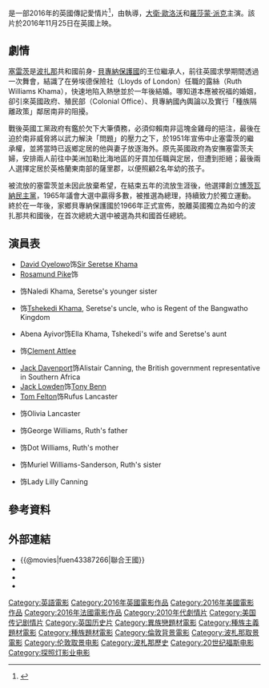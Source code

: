{{noteTA
|T=zh-hans:联合王国 (电影);zh-hant:聯合王國 (電影);zh-hk:愛無懼色;zh-mo:愛無懼色;zh-tw:聯合王國 (電影);
|1=zh-cn:博茨瓦纳;zh-hk:博茨瓦納;zh-tw:波扎那;
}}
{{Infobox Film
| name               = -{zh:聯合王國;zh-hans:联合王国;zh-hant:聯合王國;zh-hk:愛無懼色;zh-mo:愛無懼色;zh-tw:聯合王國;}-
| original_name      = {{lang|en|''A United Kingdom''}}
| image              = A United Kingdom poster.jpg
| caption            = 電影海報
| director           = {{le|艾瑪·阿桑特|Amma Asante}}
| producer           = {{Plainlist|
* Brunson Green
* Charlie Mason
* [[Rick_McCallum|Rick McCallum]]
* Cameron McCracken
* Justin Moore-Lewy
* [[大衛·歐洛沃|大衛·歐洛沃]]
}}
| writer             = [[Guy_Hibbert|Guy Hibbert]]
| based_on           = {{Based on|''Colour Bar''|Susan Williams}}
| starring           = [[大衛·歐洛沃|大衛·歐洛沃]]<br/>[[羅莎蒙·派克|羅莎蒙·派克]]
| music              = [[Patrick_Doyle|Patrick Doyle]]
| cinematography     = Sam McCurdy
| editing            = Jonathan Amos
| studio             =  {{Plainlist|
* [[BBC_Films|BBC Films]]
* [[British_Film_Institute|British Film Institute]]<ref>{{cite web|url=http://www.bfi.org.uk/films-tv-people/579dce25a7eec|title=A United Kingdom|website=bfi.org.uk|accessdate=23 July 2017}}</ref> 
* [[Ingenious_Media|Ingenious Media]]
* [[Pathé|Pathé]]<ref>{{cite web|url=http://collider.com/a-united-kingdom-trailer-david-oyelowo-rosamund-pike/|script-title=en:‘A United Kingdom’ Trailer: David Oyelowo and Rosamund Pike Take on the British Empire|date=26 August 2016|website=collider.com|accessdate=23 July 2017}}</ref><ref>{{Cite web |url=http://www.pathe.co.uk/filmdetail.aspx?section=cs&view=s&filmId=742 |title=存档副本 |access-date=2017-07-26 |archive-url=https://web.archive.org/web/20170807192339/http://www.pathe.co.uk/filmdetail.aspx?section=cs&view=s&filmId=742 |archive-date=2017-08-07 |dead-url=yes }}</ref>
}}
| distributor        = {{Plainlist|
* [[二十世紀福斯|二十世紀福斯]]<br><small>（英國）</small>
* [[福斯探照灯影业|福斯探照灯影业]]<small>（美國）</small>
}}
| released           = {{film date|2016|11|25|英國}}
| runtime            = 111分鐘
| country            = {{Plainlist|
* {{UK}}
* {{FRA}}
* {{CZE}}
}}
| language           = 英语
| budget             = $1400萬美元<ref>{{cite web|url=http://powergrid.thewrap.com/project/united-kingdom|title=''A United Kingdom'' (2016)|work=[[TheWrap|TheWrap]]|accessdate=March 2, 2017|deadurl=yes|archiveurl=https://web.archive.org/web/20170303202411/http://powergrid.thewrap.com/project/united-kingdom|archivedate=2017年3月3日|df=}}</ref>
| gross              = $1400萬美元<ref name="BOM">{{cite web |url=http://www.boxofficemojo.com/movies/?id=aunitedkingdom.htm |title=''A United Kingdom'' (2017) |work=[[Box_Office_Mojo|Box Office Mojo]] |publisher=[[Amazon.com|Amazon]] |accessdate=March 19, 2017 |archive-date=2017-07-29 |archive-url=https://web.archive.org/web/20170729104615/http://www.boxofficemojo.com/movies/?id=aunitedkingdom.htm |dead-url=no }}</ref>
| cn_name            = 联合王国
| hk_name            = 愛無懼色
| tw_name            = 聯合王國
}}
{{作品名稱|name=''A United Kingdom''|hk=愛無懼色|tw=聯合王國|equiv-cn=tw}}是一部2016年的英國傳記愛情片<ref>{{cite web|url=http://film.britishcouncil.org/a-united-kingdom|title=British Council Film: A United Kingdom|first=British Council|last=Film|website=film.britishcouncil.org|accessdate=23 July 2017|archive-date=2017-11-02|archive-url=https://web.archive.org/web/20171102141752/http://film.britishcouncil.org/a-united-kingdom|dead-url=no}}</ref>，由{{le|艾瑪·阿桑特|Amma Asante}}執導，[[大衛·歐洛沃|大衛·歐洛沃]]和[[羅莎蒙·派克|羅莎蒙·派克]]主演。該片於2016年11月25日在英國上映。

==劇情==
[[塞雷茨·卡马|塞雷茨]]是[[波札那|波扎那]]共和國前身- [[贝专纳|貝專納保護國]]的王位繼承人，前往英國求學期間透過一次舞會，結識了在勞埃德保險社（Lloyds of London）任職的露絲（Ruth Williams Khama），快速地陷入熱戀並於一年後結婚。哪知道本應被祝福的婚姻，卻引來英國政府、殖民部（Colonial Office）、貝專納國內輿論以及實行「種族隔離政策」鄰居南非的阻擾。

戰後英國工黨政府有鑑於欠下大筆債務，必須仰賴南非這塊金雞母的挹注，最後在迫於南非威脅將以武力解決「問題」的壓力之下，於1951年宣佈中止塞雷茨的繼承權，並將當時已返鄉定居的他與妻子放逐海外。原先英國政府為安撫塞雷茨夫婦，安排兩人前往中美洲加勒比海地區的牙買加任職與定居，但遭到拒絕；最後兩人選擇定居於英格蘭東南部的薩里郡，以便照顧2名年幼的孩子。

被流放的塞雷茨並未因此放棄希望，在結束五年的流放生涯後，他選擇創立[[博茨瓦納民主黨|博茨瓦納民主黨]]，1965年議會大選中贏得多數，被推選為總理，持續致力於獨立運動。終於在一年後，家鄉貝專納保護國於1966年正式宣佈，脫離英國獨立為如今的波扎那共和國後，在首次總統大選中被選為共和國首任總統。

==演員表==
*[[大衛·奧伊羅|David Oyelowo]]饰[[塞雷茨·卡马|Sir Seretse Khama]]
*[[裴淳华|Rosamund Pike]]饰{{tsl|en|Ruth Williams Khama||Ruth Williams Khama}}
*{{tsl|en|Terry Pheto||Terry Pheto}}饰Naledi Khama, Seretse's younger sister 
*{{tsl|en|Vusi Kunene||Vusi Kunene}}饰[[采凯迪·卡马|Tshekedi Khama]], Seretse's uncle, who is Regent of the Bangwatho Kingdom
*Abena Ayivor饰Ella Khama, Tshekedi's wife and Seretse's aunt
*{{tsl|en|Anton Lesser||Anton Lesser}}饰[[克莱门特·艾德礼|Clement Attlee]]
*[[傑克·達文波特|Jack Davenport]]饰Alistair Canning, the British government representative in Southern Africa
*[[傑克·洛登|Jack Lowden]]饰[[托尼·本恩|Tony Benn]]
*[[汤姆·费尔顿|Tom Felton]]饰Rufus Lancaster
*{{tsl|en|Charlotte Hope||Charlotte Hope}}饰Olivia Lancaster
*{{tsl|en|Nicholas Lyndhurst||Nicholas Lyndhurst}}饰George Williams, Ruth's father
*{{tsl|en|Anastasia Hille||Anastasia Hille}}饰Dot Williams, Ruth's mother
*{{tsl|en|Laura Carmichael||Laura Carmichael}}饰Muriel Williams-Sanderson, Ruth's sister
*{{tsl|en|Jessica Oyelowo||Jessica Oyelowo}}饰Lady Lilly Canning

==參考資料==
{{Reflist|30em}}

==外部連結==
*{{@movies|fuen43387266|聯合王國}}
*{{douban|title=联合王国}}
*{{Mtime|225340|联合王国}}
*{{imdb title|3387266|-{zh:聯合王國;zh-hans:联合王国;zh-hant:聯合王國;zh-hk:愛無懼色;zh-mo:愛無懼色;zh-tw:聯合王國;}-}}

{{DEFAULTSORT:A United Kingdom}}
[[Category:英語電影|Category:英語電影]]
[[Category:2016年英國電影作品|Category:2016年英國電影作品]]
[[Category:2016年美國電影作品|Category:2016年美國電影作品]]
[[Category:2016年法國電影作品|Category:2016年法國電影作品]]
[[Category:2010年代劇情片|Category:2010年代劇情片]]
[[Category:美国传记剧情片|Category:美国传记剧情片]]
[[Category:英国历史片|Category:英国历史片]]
[[Category:異族戀題材電影|Category:異族戀題材電影]]
[[Category:種族主義題材電影|Category:種族主義題材電影]]
[[Category:種族題材電影|Category:種族題材電影]]
[[Category:倫敦背景電影|Category:倫敦背景電影]]
[[Category:波札那取景電影|Category:波札那取景電影]]
[[Category:伦敦取景电影|Category:伦敦取景电影]]
[[Category:波札那歷史|Category:波札那歷史]]
[[Category:20世纪福斯电影|Category:20世纪福斯电影]]
[[Category:探照灯影业电影|Category:探照灯影业电影]]